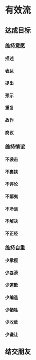 # 有效流

## 达成目标

### 维持意愿

#### 描述

#### 表达

#### 提出

#### 预示

#### 重复

#### 故作

#### 商议

### 维持情谊

#### 不袭击

#### 不裹挟

#### 不评论

#### 不鄙夷

#### 不冷淡

#### 不解决

#### 不正经

### 维持自重

#### 少承揽

#### 少耍滑

#### 少道歉

#### 少编造

#### 少牺牲

#### 少收敛

#### 少谦让

## 结交朋友
